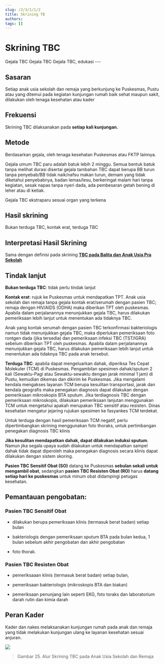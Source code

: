 ```yaml
---
slug: /2/3/1/1/2
title: Skrining TB
authors: 
tags: []
---
```



# Skrining TBC

<Tabs>
<TabItem value='puskesmas' label='Puskesmas'>
Gejala TBC
</TabItem>
<TabItem value='pustu' label='Pustu'>
Gejala TBC
</TabItem>
<TabItem value='rumah' label='Kunjungan Rumah'>
Gejala TBC, edukasi
</TabItem>
</Tabs>
---

## Sasaran
Setiap anak usia sekolah dan remaja yang berkunjung ke Puskesmas, Pustu atau yang ditemui pada kegiatan kunjungan rumah baik sehat maupun sakit, dilakukan oleh tenaga kesehatan atau kader

## Frekuensi
Skrining TBC dilaksanakan pada **setiap kali kunjungan.**

## Metode
Berdasarkan gejala, oleh tenaga kesehatan Puskesmas atau FKTP lainnya.

Gejala umum TBC paru adalah batuk lebih 2 minggu. Semua bentuk batuk tanpa melihat durasi disertai gejala tambahan TBC dapat berupa BB turun tanpa penyebab/BB tidak naik/nafsu makan turun, demam yang tidak diketahui penyebabnya, badan lemas/lesu, berkeringat malam hari tanpa kegiatan, sesak napas tanpa nyeri dada, ada pembesaran getah bening di leher atau di ketiak.

Gejala TBC ekstraparu sesuai organ yang terkena

## Hasil skrining
Bukan terduga TBC, kontak erat, terduga TBC

## Interpretasi Hasil Skrining
Sama dengan definisi pada skrining [**TBC pada Balita dan Anak Usia Pra Sekolah**](/2/2/10#interpretasi-dan-tindak-lanjut)

## Tindak lanjut 

**Bukan terduga TBC**: tidak perlu tindak lanjut

**Kontak erat**: rujuk ke Puskesmas untuk mendapatkan TPT. Anak usia sekolah dan remaja tanpa gejala kontak erat/serumah dengan pasien TBC; remaja dengan HIV/AIDS (ODHA) maka diberikan TPT oleh puskesmas. Apabila dalam perjalanannya menunjukkan gejala TBC, harus dilakukan pemeriksaan lebih lanjut untuk menentukan ada tidaknya TBC.

Anak yang kontak serumah dengan pasien TBC terkonfirmasi bakteriologis namun tidak menunjukkan gejala TBC, maka diperlukan pemeriksaan foto rontgen dada (jika tersedia) dan pemeriksaan infeksi TBC (TST/IGRA) sebelum diberikan TPT oleh puskesmas. Apabila dalam perjalanannya menunjukkan gejala TBC, harus dilakukan pemeriksaan lebih lanjut untuk menentukan ada tidaknya TBC pada anak tersebut.

**Terduga TBC**: apabila dapat mengeluarkan dahak, diperiksa Tes Cepat Molekuler (TCM) di Puskesmas. Pengambilan spesimen dahak/sputum 2 kali (Sewaktu-Pagi atau Sewaktu-sewaktu dengan jarak minimal 1 jam) di Pustu, kemudian dikemas dan dikirim ke Puskesmas. Jika mengalami kendala mengakses layanan TCM berupa kesulitan transportasi, jarak dan kendala geografis maka penegakan diagnosis dapat dilakukan dengan pemeriksaan mikroskopis BTA sputum. Jika terdiagnosis TBC dengan pemeriksaan mikroskopis, dilakukan pemeriksaan lanjutan menggunakan TCM untuk mengetahui apakah merupakan TBC sensitif atau resisten. Dinas kesehatan mengatur jejaring rujukan spesimen ke fasyankes TCM terdekat.

Untuk terduga dengan hasil pemeriksaan TCM negatif, perlu dipertimbangkan skrining menggunakan foto thoraks, untuk pertimbangan penegakan diagnosis TBC klinis

**Jika kesulitan mendapatkan dahak, dapat dilakukan induksi sputum**. Namun jika segala upaya sudah dilakukan untuk mendapatkan sampel dahak tidak dapat diperoleh maka penegakan diagnosis secara klinis dapat dilakukan dengan sistem skoring.

**Pasien TBC Sensitif Obat (SO)** datang ke Puskesmas **sebulan sekali untuk mengambil obat**, sedangkan **pasien TBC Resisten Obat (RO)** harus **datang setiap hari ke puskesmas** untuk minum obat didampingi petugas kesehatan.

## Pemantauan pengobatan:

### Pasien TBC **Sensitif Obat**

- dilakukan berupa pemeriksaan klinis (termasuk berat badan) setiap bulan

- bakteriologis dengan pemeriksaan sputum BTA pada bulan kedua, 1 bulan sebelum akhir pengobatan dan akhir pengobatan
- foto thorak.

### Pasien TBC **Resisten Obat**

- pemeriksaaan klinis (termasuk berat badan) setiap bulan,

- pemeriksaan bakteriologis (mikroskopis BTA dan biakan)

- pemeriksaan penunjang lain seperti EKG, foto toraks dan laboratorium darah rutin dan kimia darah

## Peran Kader
Kader dan nakes melaksanakan kunjungan rumah pada anak dan remaja yang tidak melakukan kunjungan ulang ke layanan kesehatan sesuai anjuran.

![](/ilm/image075.gif)

> Gambar 25. Alur Skrining TBC pada Anak Usia Sekolah dan Remaja
